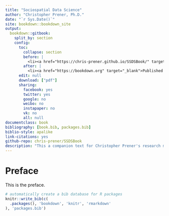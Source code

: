 ```yaml
--- 
title: "Sociospatial Data Science"
author: "Christopher Prener, Ph.D."
date: "`r Sys.Date()`"
site: bookdown::bookdown_site
output:
  bookdown::gitbook:
    split_by: section
    config:
      toc:
        collapse: section
        before: |
          <li><a href="https://chris-prener.github.io/SSDSBook/" target="_blank">Sociospatial Data Science</a></li>
        after: |
          <li><a href="https://bookdown.org" target="_blank">Published with bookdown</a></li>
      edit: null
      download: ["pdf"]
      sharing:
        facebook: yes
        twitter: yes
        google: no
        weibo: no
        instapaper: no
        vk: no
        all: null
documentclass: book
bibliography: [book.bib, packages.bib]
biblio-style: apalike
link-citations: yes
github-repo: chris-prener/SSDSBook
description: "This a companion text for Christopher Prener's research methods courses at Saint Louis University."
---
```


# Preface

This is the preface.

```r
# automatically create a bib database for R packages
knitr::write_bib(c(
  .packages(), 'bookdown', 'knitr', 'rmarkdown'
), 'packages.bib')
```
